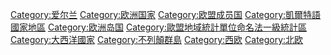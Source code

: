 {{Commons category|Ireland}}
{{Catmore}}

{{DEFAULTSORT:Ireland, Republic of}}
[[Category:爱尔兰|Category:爱尔兰]]
[[Category:欧洲国家|Category:欧洲国家]]
[[Category:欧盟成员国|Category:欧盟成员国]]
[[Category:凱爾特語國家地區|Category:凱爾特語國家地區]]
[[Category:欧洲岛国|Category:欧洲岛国]]
[[Category:歐盟地域統計單位命名法一級統計區|Category:歐盟地域統計單位命名法一級統計區]]
[[Category:大西洋國家|Category:大西洋國家]]
[[Category:不列顛群島|Category:不列顛群島]]
[[Category:西欧|Category:西欧]]
[[Category:北欧|Category:北欧]]